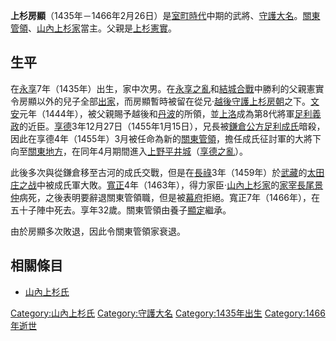 {{unreferenced|time=2015-09-03T12:01:19+00:00}}
{{日本武士
|名稱= 上杉 房顯
|圖片名稱= 
|圖片大小= 
|圖片說明= 
|時代= [[室町時代|室町時代]]中期
|出生日期= [[永享|永享]]7年（1435年）
|出生地點= 
|逝世日期= [[寬正|寬正]]7年2月12日（1466年2月26日）
|逝世地點= 
|假名= 
|羅馬字= 
|幼名= 龍春
|改名= 
|别名= 八郎（通稱）
|諡号= 
|神号= 
|戒名= 大光院清岳道純
|洗禮名= 
|墓所= 
|朝廷官位= [[兵部少輔|兵部少輔]]
|幕府職位= [[室町幕府|室町幕府]][[關東管領|關東管領]]
|主君= 
|藩= 
|氏族= [[山內上杉家|山內上杉家]]
|父母= 父：[[上杉憲實|上杉憲實]]
|養父= 
|養母= 
|兄弟= 兄：[[上杉憲忠|憲忠]]<BR>弟：[[上杉周清|周清]]、[[上杉法興|法興]]、[[上杉周泰|周泰]]
|姐妹= 
|正室= 
|側室= 
|嗣子= 
|嗣女= [[宇都宮正綱|宇都宮正綱]]繼室
|養子= '''[[上杉顯定|顯定]]'''
|養女= 
}}
{{japanese|japanese=上杉 房顕|kana=うえすぎ ふさあき|romaji=Uesugi Fusaaki|舊寫=上杉 房顯}}
'''上杉房顯'''（1435年－1466年2月26日）是[[室町時代|室町時代]]中期的武將、[[守護大名|守護大名]]。[[關東管領|關東管領]]、[[山內上杉家|山內上杉家]]當主。父親是[[上杉憲實|上杉憲實]]。

== 生平 ==
在[[永享|永享]]7年（1435年）出生，家中次男。在[[永享之亂|永享之亂]]和[[結城合戰|結城合戰]]中勝利的父親憲實令房顯以外的兒子全部[[出家|出家]]，而房顯暫時被留在從兄‧[[越後|越後]][[守護|守護]][[上杉房朝|上杉房朝]]之下。[[文安_(後花園天皇)|文安]]元年（1444年），被父親賜予越後和[[丹波|丹波]]的所領，並[[上洛|上洛]]成為第8代將軍[[足利義政|足利義政]]的近臣。[[享德|享德]]3年12月27日（1455年1月15日），兄長被[[鎌倉公方|鎌倉公方]][[足利成氏|足利成氏]]暗殺，因此在享德4年（1455年）3月被任命為新的[[關東管領|關東管領]]，擔任成氏征討軍的大將下向至[[關東地方|關東地方]]，在同年4月期間進入[[上野|上野]][[平井城|平井城]]（[[享德之亂|享德之亂]]）。

此後多次與從鎌倉移至古河的成氏交戰，但是在[[長祿|長祿]]3年（1459年）於[[武藏|武藏]]的[[太田庄之战|太田庄之战]]中被成氏軍大敗。[[寬正|寬正]]4年（1463年），得力家臣‧[[山內上杉家|山內上杉家]]的[[家宰|家宰]][[長尾景仲|長尾景仲]]病死，之後表明要辭退關東管領職，但是被[[幕府|幕府]]拒絕。寬正7年（1466年），在五十子陣中死去。享年32歲。關東管領由養子[[上杉顯定|顯定]]繼承。

由於房顯多次敗退，因此令關東管領家衰退。

== 相關條目 ==
*[[山內上杉氏|山內上杉氏]]

{{山內上杉家歷代當主}}
{{關東管領|1455年－1466年}}
[[Category:山內上杉氏|Category:山內上杉氏]]
[[Category:守護大名|Category:守護大名]]
[[Category:1435年出生|Category:1435年出生]]
[[Category:1466年逝世|Category:1466年逝世]]